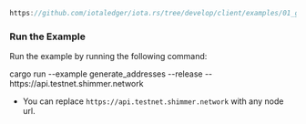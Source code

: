 
<DotEnvWarning/>

```rust reference
https://github.com/iotaledger/iota.rs/tree/develop/client/examples/01_generate_addresses.rs
```

### Run the Example

Run the example by running the following command:

<CodeBlock className="language-bash">
    cargo run --example generate_addresses --release  -- https://api.testnet.shimmer.network
</CodeBlock>

* You can replace `https://api.testnet.shimmer.network` with any node url.
